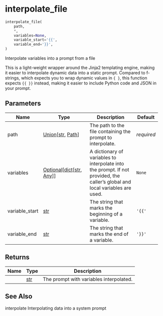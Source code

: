 # interpolate_file { #chatlas.interpolate_file }

```python
interpolate_file(
    path,
    *,
    variables=None,
    variable_start='{{',
    variable_end='}}',
)
```

Interpolate variables into a prompt from a file

This is a light-weight wrapper around the Jinja2 templating engine, making
it easier to interpolate dynamic data into a static prompt. Compared to
f-strings, which expects you to wrap dynamic values in `{ }`, this function
expects `{{ }}` instead, making it easier to include Python code and JSON in
your prompt.

## Parameters {.doc-section .doc-section-parameters}

| Name           | Type                                                                                 | Description                                                                                                                  | Default    |
|----------------|--------------------------------------------------------------------------------------|------------------------------------------------------------------------------------------------------------------------------|------------|
| path           | [Union](`typing.Union`)\[[str](`str`), [Path](`pathlib.Path`)\]                      | The path to the file containing the prompt to interpolate.                                                                   | _required_ |
| variables      | [Optional](`typing.Optional`)\[[dict](`dict`)\[[str](`str`), [Any](`typing.Any`)\]\] | A dictionary of variables to interpolate into the prompt. If not provided, the caller's global and local variables are used. | `None`     |
| variable_start | [str](`str`)                                                                         | The string that marks the beginning of a variable.                                                                           | `'{{'`     |
| variable_end   | [str](`str`)                                                                         | The string that marks the end of a variable.                                                                                 | `'}}'`     |

## Returns {.doc-section .doc-section-returns}

| Name   | Type         | Description                             |
|--------|--------------|-----------------------------------------|
|        | [str](`str`) | The prompt with variables interpolated. |

## See Also {.doc-section .doc-section-see-also}

interpolate
    Interpolating data into a system prompt